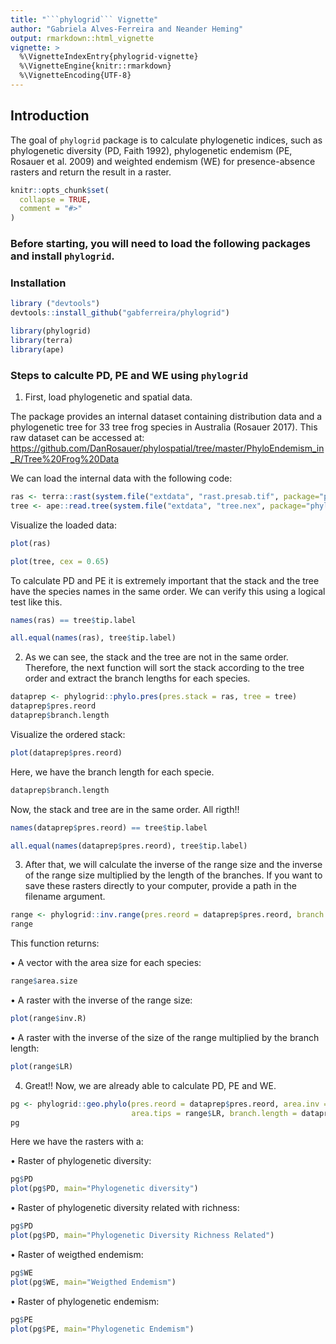 ```yaml
---
title: "```phylogrid``` Vignette"
author: "Gabriela Alves-Ferreira and Neander Heming"
output: rmarkdown::html_vignette
vignette: > 
  %\VignetteIndexEntry{phylogrid-vignette}
  %\VignetteEngine{knitr::rmarkdown}
  %\VignetteEncoding{UTF-8}
---
```

  
## Introduction
  
The goal of ```phylogrid``` package is to calculate phylogenetic indices, such as phylogenetic diversity (PD, Faith 1992), phylogenetic endemism (PE, Rosauer et al. 2009) and weighted endemism (WE) for presence-absence rasters and return the result in a raster.


```r
knitr::opts_chunk$set(
  collapse = TRUE,
  comment = "#>"
)
```

### Before starting, you will need to load the following packages and install ```phylogrid```.

### Installation

``` {r{}
library ("devtools")
devtools::install_github("gabferreira/phylogrid")
```

```r
library(phylogrid)
library(terra)
library(ape)
```

### Steps to calculte PD, PE and WE using ```phylogrid```

1. First, load phylogenetic and spatial data.

The package provides an internal dataset containing distribution data and a phylogenetic tree for 33 tree frog species in Australia (Rosauer 2017). This raw dataset can be accessed at:
<https://github.com/DanRosauer/phylospatial/tree/master/PhyloEndemism_in_R/Tree%20Frog%20Data>

We can load the internal data with the following code:

```r
ras <- terra::rast(system.file("extdata", "rast.presab.tif", package="phylogrid"))
tree <- ape::read.tree(system.file("extdata", "tree.nex", package="phylogrid"))
```

Visualize the loaded data:

```r
plot(ras)
```

```r
plot(tree, cex = 0.65)
```

To calculate PD and PE it is extremely important that the stack and the tree have the species names in the same order. We can verify this using a logical test like this.

```r
names(ras) == tree$tip.label
```

```r
all.equal(names(ras), tree$tip.label)
```

2. As we can see, the stack and the tree are not in the same order. Therefore, the next function will sort the stack according to the tree order and extract the branch lengths for each species.

```r
dataprep <- phylogrid::phylo.pres(pres.stack = ras, tree = tree)
dataprep$pres.reord
dataprep$branch.length
```

Visualize the ordered stack:

```r
plot(dataprep$pres.reord)
```

Here, we have the branch length for each specie.

```r
dataprep$branch.length
```

Now, the stack and tree are in the same order. All rigth!!

```r
names(dataprep$pres.reord) == tree$tip.label
```

```r
all.equal(names(dataprep$pres.reord), tree$tip.label)
```

3. After that, we will calculate the inverse of the range size and the inverse of the range size multiplied by the length of the branches. If you want to save these rasters directly to your computer, provide a path in the filename argument.

```r
range <- phylogrid::inv.range(pres.reord = dataprep$pres.reord, branch.length = dataprep$branch.length, filename = NULL)
range
```

This function returns:

• A vector with the area size for each species:

```r
range$area.size
```

• A raster with the inverse of the range size:

```r
plot(range$inv.R)
```

• A raster with the inverse of the size of the range multiplied by the branch length:

```r
plot(range$LR)
```

4. Great!! Now, we are already able to calculate PD, PE and WE.

```r
pg <- phylogrid::geo.phylo(pres.reord = dataprep$pres.reord, area.inv = range$inv.R,
                           area.tips = range$LR, branch.length = dataprep$branch.length, filename = NULL)
pg
```

Here we have the rasters with a:

• Raster of phylogenetic diversity:

```r
pg$PD
plot(pg$PD, main="Phylogenetic diversity")
```

• Raster of phylogenetic diversity related with richness:

```r
pg$PD
plot(pg$PD, main="Phylogenetic Diversity Richness Related")
```

• Raster of weigthed endemism:

```r
pg$WE
plot(pg$WE, main="Weigthed Endemism")
```

• Raster of phylogenetic endemism:

```r
pg$PE
plot(pg$PE, main="Phylogenetic Endemism")
```
